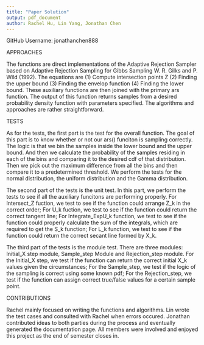 ```yaml
---
title: "Paper Solution"
output: pdf_document
author: Rachel Hu, Lin Yang, Jonathan Chen
---
```


GitHub Username: jonathanchen888

APPROACHES

The functions are direct implementations of the Adaptive Rejection Sampler based on Adaptive Rejection Sampling for Gibbs Sampling W. R. Gilks and P. Wild (1992). The equations are (1) Compute intersection points Z (2) Finding the upper bound (3) Finding the envelop function (4) Finding the lower bound. These auxiliary functions are then joined with the primary ars function. The output of this function returns samples from a desired probability density function with parameters specified. The algorithms and approaches are rather straightforward.

TESTS

As for the tests, the first part is the test for the overall function. The goal of this part is to know whether or not our ars() funciton is sampling correctly. The logic is that we bin the samples inside the lower bound and the upper bound. And then we calculate the probability of the samples residing in each of the bins and comparing it to the desired cdf of that distribution. Then we pick out the maximum difference from all the bins and then compare it to a predetermined threshold. We perform the tests for the normal distribution,
the uniform distribution and the Gamma distribution.

The second part of the tests is the unit test. In this part, we perform the tests to see if all the auxiliary funcitons are performing properly. For Intersect_Z fuction, we test to see if the function could arrange Z_k in the correct order; For U_k fuction, we test to see if the function could return the correct tangent line; For Integrate_ExpU_k function, we test to see if the function could properly calculate the sum of the integrals, which are required to get the S_k function; For L_k function, we test to see if the function could return the correct secant line formed by X_k.

The third part of the tests is the module test. There are three modules: Initial_X step module, Sample_step Module and Rejection_step module. For the Initial_X step, we test if the function can return the correct initial X_k values given the circumstances; For the Sample_step, we test if the logic of the sampling is correct using some known pdf; For the Rejection_step, we test if the function can assign correct true/false values for a certain sample point.


CONTRIBUTIONS

Rachel mainly focused on writing the functions and algorithms. Lin wrote the test cases and consulted with Rachel when errors occured. Jonathan contributed ideas to both parties during the process and eventually generated the documentation page. All members were involved and enjoyed this project as the end of semester closes in.
